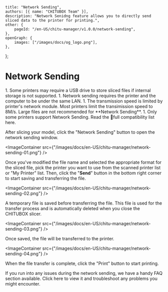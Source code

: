 	title: "Network Sending",
	authors: [{ name: "CHITUBOX Team" }],
	description: "Network Senidng feature allows you to directly send sliced data to the printer for printing.",
	other: {
		pageId: "/en-US/chitu-manager/v1.0.0/network-sending",
	},
	openGraph: {
		images: ["/images/docs/og_logo.png"],
	},
};

# Network Sending

<Admonition type="note">
	1. Some printers may require a USB drive to store sliced files if internal storage is not supported.
	1. Network sending requires the printer and the computer to be under the same LAN.
	1. The transmission speed is limited by printer's network module. Most printers limit the transimission speed to 8M/s. Large files are not recommended for **Network Sending**. 
	1. Only some printers support Network Sending. Read the <SpanA href="https://wkhvloo2kw.feishu.cn/docx/Q5nbdGSnfo5EbAxgEwKccN0Rnxe">📃full compatibility list</SpanA> here.
</Admonition>

After slicing your model, click the "Network Sending" button to open the network sending window. 

<ImageContainer
	src={"/images/docs/en-US/chitu-manager/network-sending-01.png"}
/>

Once you've modified the file name and selected the appropriate format for the sliced file, pick the printer you want to use from the scanned printer list or "My Printer" list. Then, click the "**Send**" button in the bottom right corner to start saving and transferring the file.

<ImageContainer
	src={"/images/docs/en-US/chitu-manager/network-sending-02.png"}
/>

A temporary file is saved before transferring the file. This file is used for the transfer process and is automatically deleted when you close the CHITUBOX slicer.

<ImageContainer
	src={"/images/docs/en-US/chitu-manager/network-sending-03.png"}
/>

Once saved, the file will be transferred to the printer.

<ImageContainer
	src={"/images/docs/en-US/chitu-manager/network-sending-04.png"}
/>

When the file transfer is complete, click the "Print" button to start printing.

If you run into any issues during the network sending, we have a handy FAQ section available. Click <NextLink href="/en-US/faq/latest/chitu-manager-faq">here</NextLink> to view it and troubleshoot any problems you might encounter.
